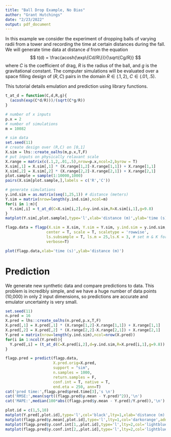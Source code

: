 ```yaml
---
title: "Ball Drop Example, No Bias"
author: "Grant Hutchings"
date: "2/23/2022"
output: pdf_document
---
```


In this example we consider the experiment of dropping balls of varying radii from a tower and recording the time at certain distances during the fall. We will generate time data at distance $d$ from the equation $$
t(d) = \frac{acosh(\exp\{Cd/R\})}{\sqrt{Cg/R}}
$$ where $C$ is the coefficient of drag, $R$ is the radius of the ball, and $g$ is the gravitational constant. The computer simulations will be evaluated over a space filling design of $(R,C)$ pairs in the domain $R\in(.1,2),\;C\in(.01,.5)$.

This tutorial details emulation and prediction using library functions.

```r
t_at_d = function(C,d,R,g){
  (acosh(exp(C*d/R)))/(sqrt(C*g/R))
}

# number of x inputs
p.x = 2
# number of simulations
m = 10082

# sim data
set.seed(11)
# create design over (R,C) on [0,1]
X.sim = lhs::create_oalhs(m,p.x,T,F)
# put inputs on physically relavant scale
X.range = matrix(c(.1,2,.01,.5),nrow=p.x,ncol=2,byrow = T)
X.sim[,1] = X.sim[,1] * (X.range[1,2]-X.range[1,1]) + X.range[1,1]
X.sim[,2] = X.sim[,2] * (X.range[2,2]-X.range[2,1]) + X.range[2,1]
plot.sample = sample(1:10000,1000)
pairs(X.sim[plot.sample,],labels = c('R','C'))

# generate simulations
y.ind.sim = as.matrix(seq(1,25,1)) # distance (meters)
Y.sim = matrix(nrow=length(y.ind.sim),ncol=m)
for(i in 1:m){
  Y.sim[,i] = t_at_d(C=X.sim[i,2],d=y.ind.sim,R=X.sim[i,1],g=9.8)
}
matplot(Y.sim[,plot.sample],type='l',xlab='distance (m)',ylab='time (s)',lty=2)
```

```r
flagp.data = flagp(X.sim = X.sim, Y.sim = Y.sim, y.ind.sim = y.ind.sim, n.pc = 2,
                  center = T, scale = T, scaletype = 'rowwise', 
                  ls.subsample = T, ls.m = 25,ls.K = 3, # set m & K for fast lengthscale estimation
                  verbose=T) 
```

```r
plot(flagp.data,xlab='time (s)',ylab='distance (m)')
```

# Prediction

We generate new synthetic data and compare predictions to data. This problem is incredibly simple, and we have a huge number of data points (10,000) in only 2 input dimensions, so predictions are accurate and emulator uncertainty is very small.

```r
set.seed(11)
n.pred = 16
X.pred = lhs::create_oalhs(n.pred,p.x,T,F)
X.pred[,1] = X.pred[,1] * (X.range[1,2]-X.range[1,1]) + X.range[1,1]
X.pred[,2] = X.pred[,2] * (X.range[2,2]-X.range[2,1]) + X.range[2,1]
Y.pred = matrix(nrow=length(y.ind.sim),ncol=nrow(X.pred))
for(i in 1:ncol(Y.pred)){
  Y.pred[,i] = (t_at_d(C=X.pred[i,2],d=y.ind.sim,R=X.pred[i,1],g=9.8))
}

flagp.pred = predict(flagp.data,
                     X.pred.orig=X.pred,
                     support = "sim",
                     n.samples = 1000,
                     return.samples = F,
                     conf.int = T, native = T,
                     end.eta = 250, ann=T)
cat('pred time:',flagp.pred$pred.time[3],'s \n')
cat('RMSE:',mean(sqrt((flagp.pred$y.mean - Y.pred)^2)),'\n')
cat('MAPE:',median(100*abs((flagp.pred$y.mean - Y.pred)/Y.pred)),'\n')

plot.id = c(1,5,10)
matplot(Y.pred[,plot.id],type='l',col='black',lty=1,xlab='distance (m)',ylab='time (s)')
matplot(flagp.pred$y.mean[,plot.id],type='l',lty=1,col='darkorange',add=T)
matplot(flagp.pred$y.conf.int[1,,plot.id],type='l',lty=2,col='lightblue',add=T)
matplot(flagp.pred$y.conf.int[2,,plot.id],type='l',lty=2,col='lightblue',add=T)
```
